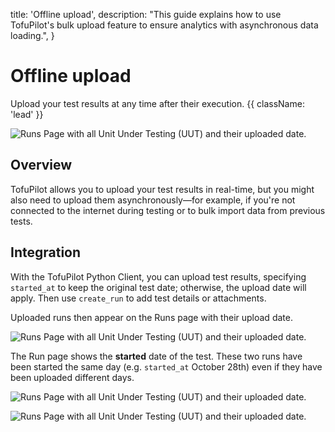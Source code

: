   title: 'Offline upload',
  description:
    "This guide explains how to use TofuPilot's bulk upload feature to ensure analytics with asynchronous data loading.",
}

# Offline upload

Upload your test results at any time after their execution. {{ className: 'lead' }}

<Image
  src="/offline-header.png"
  alt="Runs Page with all Unit Under Testing (UUT) and their uploaded date."
/>

## Overview

TofuPilot allows you to upload your test results in real-time, but you might also need to upload them asynchronously—for example, if you're not connected to the internet during testing or to bulk import data from previous tests.

## Integration

With the TofuPilot Python Client, you can upload test results, specifying `started_at` to keep the original test date; otherwise, the upload date will apply. Then use `create_run` to add test details or attachments.

<CodeGroup>
  <CodeGithub
    title="OpenHTF"
    branch="main"
    path="docs_tofupilot/offline-upload/openhtf/main.py"
  />
  <CodeGithub
    title="Python"
    branch="main"
    path="docs_tofupilot/offline-upload/client/main.py"
  />
</CodeGroup>


Uploaded runs then appear on the Runs page with their upload date.

<Image
  src="/offline-page-runs.png"
  alt="Runs Page with all Unit Under Testing (UUT) and their uploaded date."
/>

The Run page shows the **started** date of the test. These two runs have been started the same day (e.g. `started_at` October 28th) even if they have been uploaded different days.

<Image
  src="/asynchronous-page-run1.png"
  alt="Runs Page with all Unit Under Testing (UUT) and their uploaded date."
/>

<Image
  src="/asynchronous-page-run2.png"
  alt="Runs Page with all Unit Under Testing (UUT) and their uploaded date."
/>
